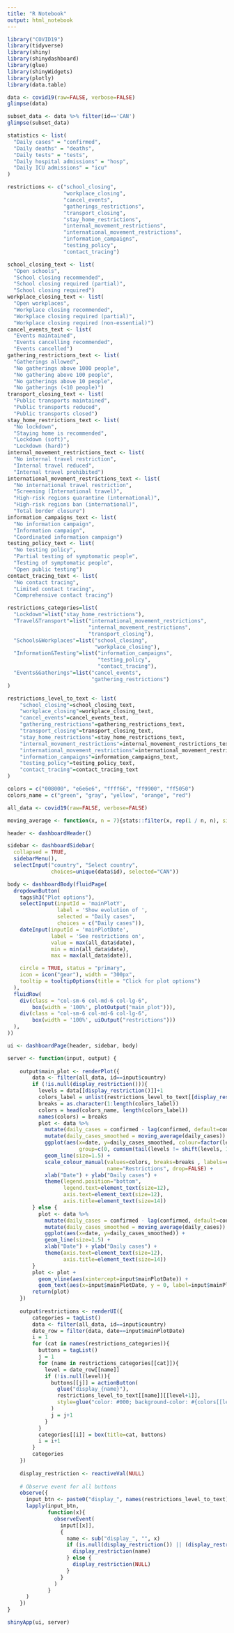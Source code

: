 ```yaml
---
title: "R Notebook"
output: html_notebook
---
```



```r
library("COVID19")
library(tidyverse)
library(shiny)
library(shinydashboard)
library(glue)
library(shinyWidgets)
library(plotly)
library(data.table)
```

```r
data <- covid19(raw=FALSE, verbose=FALSE)
glimpse(data)
```

```r
subset_data <- data %>% filter(id=='CAN')
glimpse(subset_data)
```
```r
statistics <- list(
  "Daily cases" = "confirmed",
  "Daily deaths" = "deaths",
  "Daily tests" = "tests",
  "Daily hospital admissions" = "hosp",
  "Daily ICU admissions" = "icu"
)
```


```r
restrictions <- c("school_closing", 
                  "workplace_closing", 
                  "cancel_events", 
                  "gatherings_restrictions", 
                  "transport_closing", 
                  "stay_home_restrictions", 
                  "internal_movement_restrictions", 
                  "international_movement_restrictions",
                  "information_campaigns", 
                  "testing_policy", 
                  "contact_tracing")
```

```r
school_closing_text <- list(
  "Open schools",
  "School closing recommended", 
  "School closing required (partial)", 
  "School closing required")
workplace_closing_text <- list(
  "Open workplaces",
  "Workplace closing recommended", 
  "Workplace closing required (partial)", 
  "Workplace closing required (non-essential)")
cancel_events_text <- list(
  "Events maintained",
  "Events cancelling recommended", 
  "Events cancelled")
gathering_restrictions_text <- list(
  "Gatherings allowed",
  "No gatherings above 1000 people",
  "No gathering above 100 people",
  "No gatherings above 10 people",
  "No gatherings (<10 people)")
transport_closing_text <- list(
  "Public transports maintained",
  "Public transports reduced",
  "Public transports closed")
stay_home_restrictions_text <- list(
  "No lockdown",
  "Staying home is recommended",
  "Lockdown (soft)",
  "Lockdown (hard)")
internal_movement_restrictions_text <- list(
  "No internal travel restriction",
  "Internal travel reduced",
  "Internal travel prohibited")
international_movement_restrictions_text <- list(
  "No international travel restriction",
  "Screening (International travel)",
  "High-risk regions quarantine (international)",
  "High-risk regions ban (international)",
  "Total border closure")
information_campaigns_text <- list(
  "No information campaign",
  "Information campaign",
  "Coordinated information campaign")
testing_policy_text <- list(
  "No testing policy",
  "Partial testing of symptomatic people",
  "Testing of symptomatic people",
  "Open public testing")
contact_tracing_text <- list(
  "No contact tracing",
  "Limited contact tracing",
  "Comprehensive contact tracing")

restrictions_categories=list(
  "Lockdown"=list("stay_home_restrictions"),
  "Travel&Transport"=list("international_movement_restrictions", 
                          "internal_movement_restrictions", 
                          "transport_closing"),
  "Schools&Workplaces"=list("school_closing", 
                            "workplace_closing"),
  "Information&Testing"=list("information_campaigns", 
                             "testing_policy", 
                             "contact_tracing"),
  "Events&Gatherings"=list("cancel_events", 
                           "gathering_restrictions")
)

restrictions_level_to_text <- list(
    "school_closing"=school_closing_text,
    "workplace_closing"=workplace_closing_text,
    "cancel_events"=cancel_events_text,
    "gathering_restrictions"=gathering_restrictions_text,
    "transport_closing"=transport_closing_text,
    "stay_home_restrictions"=stay_home_restrictions_text,
    "internal_movement_restrictions"=internal_movement_restrictions_text,
    "international_movement_restrictions"=international_movement_restrictions_text,
    "information_campaigns"=information_campaigns_text,
    "testing_policy"=testing_policy_text,
    "contact_tracing"=contact_tracing_text
)

colors = c("008000", "e6e6e6", "ffff66", "ff9900", "ff5050")
colors_name = c("green", "gray", "yellow", "orange", "red")
```

```r
all_data <- covid19(raw=FALSE, verbose=FALSE)

moving_average <- function(x, n = 7){stats::filter(x, rep(1 / n, n), sides = 1)}
```

```r
header <- dashboardHeader()

sidebar <- dashboardSidebar(
  collapsed = TRUE,
  sidebarMenu(),
  selectInput("country", "Select country",
              choices=unique(data$id), selected="CAN"))

body <- dashboardBody(fluidPage(
  dropdownButton(
    tags$h3("Plot options"),
    selectInput(inputId = 'mainPlotY',
                label = 'Show evolution of ',
                selected = "Daily cases",
                choices = c("Daily cases")),
    dateInput(inputId = 'mainPlotDate',
              label = 'See restrictions on',
              value = max(all_data$date),
              min = min(all_data$date),
              max = max(all_data$date)),

    circle = TRUE, status = "primary",
    icon = icon("gear"), width = "300px",
    tooltip = tooltipOptions(title = "Click for plot options")
  ),
  fluidRow(
    div(class = "col-sm-6 col-md-6 col-lg-6",
        box(width = '100%', plotOutput("main_plot"))),
    div(class = "col-sm-6 col-md-6 col-lg-6",
        box(width = '100%', uiOutput("restrictions")))
  ),
))

ui <- dashboardPage(header, sidebar, body)
```


```r
server <- function(input, output) {
    
    output$main_plot <- renderPlot({
        data <- filter(all_data, id==input$country)
        if (!is.null(display_restriction())){
          levels = data[[display_restriction()]]+1
          colors_label = unlist(restrictions_level_to_text[[display_restriction()]], recursive=FALSE)
          breaks = as.character(1:length(colors_label))
          colors = head(colors_name, length(colors_label))
          names(colors) = breaks
          plot <- data %>%
            mutate(daily_cases = confirmed - lag(confirmed, default=confirmed[1])) %>%
            mutate(daily_cases_smoothed = moving_average(daily_cases)) %>%
            ggplot(aes(x=date, y=daily_cases_smoothed, colour=factor(levels), 
                       group=c(0, cumsum(tail(levels != shift(levels, 1), -1))))) +
            geom_line(size=1.5) +
            scale_colour_manual(values=colors, breaks=breaks , labels=colors_label, 
                                name="Restrictions", drop=FALSE) +
            xlab("Date") + ylab("Daily cases") +
            theme(legend.position="bottom",
                  legend.text=element_text(size=12),
                  axis.text=element_text(size=12),
                  axis.title=element_text(size=14))
        } else {
          plot <- data %>% 
            mutate(daily_cases = confirmed - lag(confirmed, default=confirmed[1])) %>%
            mutate(daily_cases_smoothed = moving_average(daily_cases)) %>%
            ggplot(aes(x=date, y=daily_cases_smoothed)) +
            geom_line(size=1.5) +
            xlab("Date") + ylab("Daily cases") +
            theme(axis.text=element_text(size=12),
                  axis.title=element_text(size=14))
        }
        plot <- plot + 
          geom_vline(aes(xintercept=input$mainPlotDate)) +
          geom_text(aes(x=input$mainPlotDate, y = 0, label=input$mainPlotDate, hjust=1.2, vjust=1))
        return(plot)
    })
    
    output$restrictions <- renderUI({
        categories = tagList()
        data <- filter(all_data, id==input$country)
        date_row = filter(data, date==input$mainPlotDate)
        i = 1
        for (cat in names(restrictions_categories)){
          buttons = tagList()
          j = 1
          for (name in restrictions_categories[[cat]]){
            level = date_row[[name]]
            if (!is.null(level)){
              buttons[[j]] = actionButton(
                glue("display_{name}"),
                restrictions_level_to_text[[name]][[level+1]],
                style=glue("color: #000; background-color: #{colors[[level+1]]}; border-color: #{colors[[level+1]]}")
              )
              j = j+1
            }
          }
          categories[[i]] = box(title=cat, buttons)
          i = i+1
        }
        categories
    })
    
    display_restriction <- reactiveVal(NULL)
    
    # Observe event for all buttons
    observe({
      input_btn <- paste0("display_", names(restrictions_level_to_text))
      lapply(input_btn,
             function(x){
               observeEvent(
                 input[[x]],
                 {
                   name <- sub("display_", "", x)
                   if (is.null(display_restriction()) || (display_restriction() != name)) {
                     display_restriction(name)
                   } else {
                     display_restriction(NULL)
                   }
                 }
               )
             }
      )
    })
}
```


```r
shinyApp(ui, server)
```













